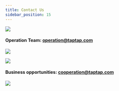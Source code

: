 ```yaml
---
title: Contact Us
sidebar_position: 15
---
```



![](https://img.tapimg.com/market/images/c53d78b9b120276b53f82aebb0d01537.png)

#### Operation Team: operation@taptap.com

[![](https://img.tapimg.com/market/images/64a239022e3ee5ae7743aca0fe6386cf.png)](mailto:operation@taptap.com)

![](https://img.tapimg.com/market/images/c53d78b9b120276b53f82aebb0d01537.png)

#### Business opportunities: cooperation@taptap.com

[![](https://img.tapimg.com/market/images/9d19089c894e49d13f3594e34735450a.png)](mailto:operation@taptap.com)
